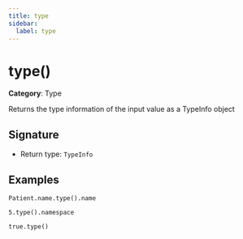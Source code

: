 ```yaml
---
title: type
sidebar:
  label: type
---
```


# type()

**Category**: Type

Returns the type information of the input value as a TypeInfo object

## Signature

- Return type: `TypeInfo`

## Examples

```fhirpath
Patient.name.type().name
```

```fhirpath
5.type().namespace
```

```fhirpath
true.type()
```

